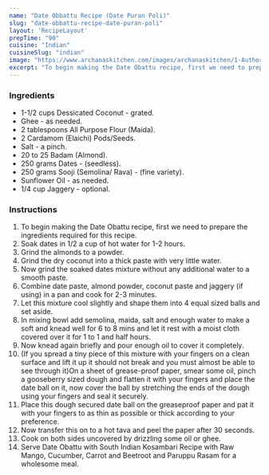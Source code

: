 ---
name: "Date Obbattu Recipe (Date Puran Poli)"
slug: "date-obbattu-recipe-date-puran-poli"
layout: 'RecipeLayout'
prepTime: "90"
cuisine: "Indian"
cuisineSlug: "indian"
image: "https://www.archanaskitchen.com/images/archanaskitchen/1-Author/Gauravi_Vinay/Date_Obattu.jpg"
excerpt: "To begin making the Date Obattu recipe, first we need to prepare the ingredients required for this recipe"
---

### Ingredients

- 1-1/2 cups Dessicated Coconut - grated.
- Ghee - as needed.
- 2 tablespoons All Purpose Flour (Maida).
- 2 Cardamom (Elaichi) Pods/Seeds.
- Salt - a pinch.
- 20 to 25 Badam (Almond).
- 250 grams Dates - (seedless).
- 250 grams Sooji (Semolina/ Rava) - (fine variety).
- Sunflower Oil - as needed.
- 1/4 cup Jaggery - optional.

### Instructions

1. To begin making the Date Obattu recipe, first we need to prepare the ingredients required for this recipe.
1. Soak dates in 1/2 a cup of hot water for 1-2 hours.
1. Grind the almonds to a powder.
1. Grind the dry coconut into a thick paste with very little water.
1. Now grind the soaked dates mixture without any additional water to a smooth paste.
1. Combine date paste, almond powder, coconut paste and jaggery (if using) in a pan and cook for 2-3 minutes.
1. Let this mixture cool slightly and shape them into 4 equal sized balls and set aside.
1. In mixing bowl add semolina, maida, salt and enough water to make a soft and knead well for 6 to 8 mins and let it rest with a moist cloth covered over it for 1 to 1 and half hours.
1. Now knead again briefly and pour enough oil to cover it completely.
1. (If you spread a tiny piece of this mixture with your fingers on a clean surface and lift it up it should not break and you must almost be able to see through it)On a sheet of grease-proof paper, smear some oil, pinch a gooseberry sized dough and flatten it with your fingers and place the date ball on it, now cover the ball by stretching the ends of the dough using your fingers and seal it securely.
1. Place this dough secured date ball on the greaseproof paper and pat it with your fingers to as thin as possible or thick according to your preference.
1. Now transfer this on to a hot tava and peel the paper after 30 seconds.
1. Cook on both sides uncovered by drizzling some oil or ghee.
1. Serve Date Obattu with South Indian Kosambari Recipe with Raw Mango, Cucumber, Carrot and Beetroot and Paruppu Rasam for a wholesome meal.
